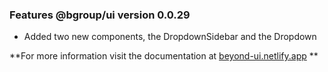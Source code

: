 ### Features @bgroup/ui version 0.0.29

- Added two new components, the DropdownSidebar and the Dropdown

**For more information visit the documentation at  [beyond-ui.netlify.app](https://beyond-ui.netlify.app) **
